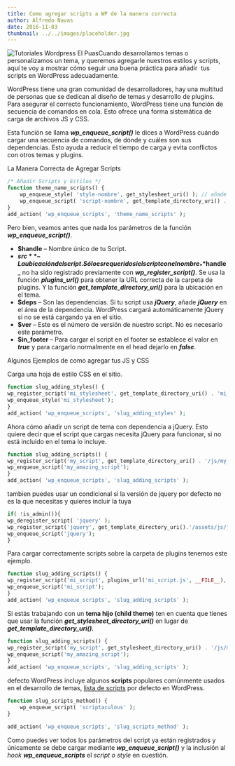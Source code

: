 ```yaml
---
title: Como agregar scripts a WP de la manera correcta
author: Alfredo Navas
date: 2016-11-03
thumbnail: ../../images/placeholder.jpg
---
```


![Tutoriales Wordpress El Puas](https://www.elpuas.com/wp-content/uploads/2016/11/tutoriales-icon-1-300x300.png)Cuando desarrollamos temas o personalizamos un tema, y queremos agregarle nuestros estilos y scripts, aquí te voy a mostrar cómo seguir una buena práctica para añadir  tus scripts en WordPress adecuadamente.

WordPress tiene una gran comunidad de desarrolladores, hay una multitud de personas que se dedican al diseño de temas y desarrollo de plugins. Para asegurar el correcto funcionamiento, WordPress tiene una función de secuencia de comandos en cola. Esto ofrece una forma sistemática de carga de archivos JS y CSS.

Esta función se llama **_wp\_enqueue\_script()_** le dices a WordPress cuándo cargar una secuencia de comandos, de dónde y cuáles son sus dependencias. Esto ayuda a reducir el tiempo de carga y evita conflictos con otros temas y plugins.

La Manera Correcta de Agregar Scripts

```php
/* Añadir Scripts y Estilos */
function theme_name_scripts() {
	wp_enqueue_style( 'style-nombre', get_stylesheet_uri() ); // añade style.css
	wp_enqueue_script( 'script-nombre', get_template_directory_uri() . '/js/example.js', array(), '1.0.0', true );
}
add_action( 'wp_enqueue_scripts', 'theme_name_scripts' );
```

Pero bien, veamos antes que nada los parámetros de la función **_wp\_enqueue\_script()_**.

- **$handle** – Nombre único de tu Script.
- **$src** – La ubicación del script. Sólo es requerido si el script con el nombre _**$handle**_ no ha sido registrado previamente con **_wp\_register\_script()_**. Se usa la función _**plugins\_url()**_ para obtener la URL correcta de la carpeta de plugins. Y la función _**get\_template\_directory\_uri()**_ para la ubicación en el tema.
- **$deps** – Son las dependencias. Si tu script usa _**jQuery**_, añade _**jQuery**_ en el área de la dependencia. WordPress cargará automáticamente jQuery si no se está cargando ya en el sitio.
- **$ver** – Este es el número de versión de nuestro script. No es necesario este parámetro.
- **$in\_footer** – Para cargar el script en el footer se establece el valor en **_true_** y para cargarlo normalmente en el head dejarlo en _**false**_.

Algunos Ejemplos de como agregar tus JS y CSS

Carga una hoja de estilo CSS en el sitio.

```php
function slug_adding_styles() {
wp_register_script('mi_stylesheet', get_template_directory_uri() . 'mi_stylesheet.css');
wp_enqueue_style('mi_stylesheet');
}
add_action( 'wp_enqueue_scripts', 'slug_adding_styles' );
```

Ahora cómo añadir un script de tema con dependencia a jQuery. Esto quiere decir que el script que cargas necesita jQuery para funcionar, si no está incluido en el tema lo incluye.

```php
function slug_adding_scripts() {
wp_register_script('my_script', get_template_directory_uri() . '/js/my_script.js', array('jquery'),'1.1', true);
wp_enqueue_script('my_amazing_script');
}
add_action( 'wp_enqueue_scripts', 'slug_adding_scripts' );
```

tambien puedes usar un condicional si la versión de jquery por defecto no es la que necesitas y quieres incluir la tuya

```php
if( !is_admin()){
wp_deregister_script( 'jquery' );
wp_register_script('jquery', get_template_directory_uri().'/assets/js/jquery.min.js', false,'3.1.1',true);
wp_enqueue_script('jquery');
}
```

Para cargar correctamente scripts sobre la carpeta de plugins tenemos este ejemplo.

```php
function slug_adding_scripts() {
wp_register_script('mi_script', plugins_url('mi_script.js', __FILE__), array('jquery'),'1.1', true);
wp_enqueue_script('mi_script');
}
add_action( 'wp_enqueue_scripts', 'slug_adding_scripts' );
```

Si estás trabajando con un **tema hijo (child theme)** ten en cuenta que tienes que usar la función **_get\_stylesheet\_directory\_uri()_** en lugar de **_get\_template\_directory\_uri()._**

```php
function slug_adding_scripts() {
wp_register_script('my_script', get_stylesheet_directory_uri() . '/js/my_script.js', array('jquery'));
wp_enqueue_script('my_amazing_script');
}
add_action( 'wp_enqueue_scripts', 'slug_adding_scripts' );
```

defecto WordPress incluye algunos **scripts** populares comúnmente usados en el desarrollo de temas, [lista de scripts](https://developer.wordpress.org/reference/functions/wp_enqueue_script#defaults) por defecto en WordPress.

```php
function slug_scripts_method() {
    wp_enqueue_script( 'scriptaculous' );
}

add_action( 'wp_enqueue_scripts', 'slug_scripts_method' );
```

Como puedes ver todos los parámetros del script ya están registrados y únicamente se debe cargar mediante _**wp\_enqueue\_script()**_ y la inclusión al _hook_ _**wp\_enqueue\_scripts**_ el _script o style_ en cuestión.
